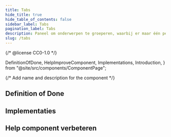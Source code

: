 ```yaml
---
title: Tabs
hide_title: true
hide_table_of_contents: false
sidebar_label: Tabs
pagination_label: Tabs
description: Paneel om onderwerpen te groeperen, waarbij er maar één per keer zichtbaar is, met buttons om te kiezen welk onderwerp wordt weergegeven.
slug: /tabs
---
```


{/* @license CC0-1.0 */}

  DefinitionOfDone,
  HelpImproveComponent,
  Implementations,
  Introduction,
} from "@site/src/components/ComponentPage";

{/* Add name and description for the component */}


<Introduction component={component} headingLevel={1} description={description} />

## Definition of Done

<DefinitionOfDone component={component} headingLevel={3} />

## Implementaties

<Implementations component={component} headingLevel={3} />

## Help component verbeteren

<HelpImproveComponent component={component} headingLevel={3} />
